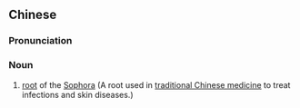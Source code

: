 ==Chinese==
{{zh-forms|s=苦参}}

===Pronunciation===
{{zh-pron
|m=kǔshēn
|cat=n
}}

===Noun===
{{zh-noun}}

# [[root]] of the [[w:Sophora flavescens|Sophora]] (A root used in [[traditional Chinese medicine]] to treat infections and skin diseases.)